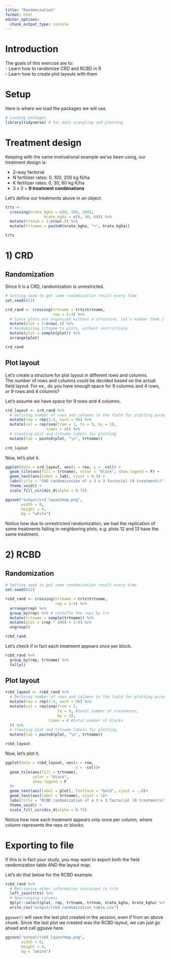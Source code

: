 ```yaml
---
title: "Randomization"
format: html
editor_options: 
  chunk_output_type: console
---
```


# Introduction  
The goals of this exercise are to:  
- Learn how to randomize CRD and RCBD in R  
- Learn how to create plot layouts with them  

# Setup  
Here is where we load the packages we will use.  
```r
# Loading packages
library(tidyverse) # for data wrangling and plotting
```

# Treatment design  
Keeping with the same motivational example we've been using, our treatment design is:  

-   2-way factorial\
-   N fertilizer rates: 0, 100, 200 kg N/ha\
-   K fertilizer rates: 0, 30, 60 kg K/ha\
-   3 x 3 = **9 treatment combinations**

Let's define our treatments above in an object.  
```r
trts <- 
  crossing(nrate_kgha = c(0, 100, 200), 
                 krate_kgha = c(0, 30, 60)) %>% 
  mutate(trtnum = 1:nrow(.)) %>% 
  mutate(trtname = paste0(nrate_kgha, "+", krate_kgha))

trts
```


# 1) CRD  
## Randomization  
Since it is a CRD, randomization is unrestricted.  

```r
# Setting seed to get same randomization result every time
set.seed(812)

crd_rand <- crossing(trtname = trts$trtname, 
                     rep = 1:4) %>% 
  # Since plots are organized without a structure, let's number them 1 through 36
  mutate(plot = 1:nrow(.)) %>% 
  # Randomizing trtname to plots, without restrictions 
  mutate(plot = sample(plot)) %>% 
  arrange(plot)

crd_rand
```

## Plot layout  
Let's create a structure for plot layout in different rows and columns.  
The number of rows and columns could be decided based on the actual field layout. For ex., do you have enough space for 9 columns and 4 rows, or 9 rows and 4 columns?  

Let's assume we have space for 9 rows and 4 columns.  

```r
crd_layout <- crd_rand %>% 
  # Defining number of rows and columns in the field for plotting purposes
  mutate(row = rep(1:4, each = 9)) %>% 
  mutate(col = rep(seq(from = 1, to = 9, by = 1), 
                  times = 4)) %>% 
  # Creating plot and trtname labels for plotting
  mutate(lab = paste0(plot, "\n", trtname))
  
crd_layout
```

Now, let's plot it.
```r
ggplot(data = crd_layout, aes(x = row, y = -col)) + 
  geom_tile(aes(fill = trtname), color = "black", show.legend = F) + 
  geom_text(aes(label = lab), vjust = 0.5) + 
  labs(title = "CRD randomization of a 3 x 3 factorial (9 treatments)") +
  theme_void() + 
  scale_fill_viridis_d(alpha = 0.75)
```

```r
ggsave("output/crd_layoutmap.png",
       width = 6,
       height = 4,
       bg = "white")
```


Notice how due to unrestricted randomization, we had the replication of some treatments falling in neighboring plots, e.g. plots 12 and 13 have the same treatment.  


# 2) RCBD  
## Randomization  
```r
# Setting seed to get same randomization result every time
set.seed(812)

rcbd_rand <- crossing(trtname = trts$trtname, 
                      rep = 1:4) %>% 
  arrange(rep) %>% 
  group_by(rep) %>% # reshufle the reps by trt
  mutate(trtname = sample(trtname)) %>% 
  mutate(plot = (rep * 100) + 1:9) %>% 
  ungroup()

rcbd_rand
```

Let's check if in fact each treatment appears once per block.  
```r
rcbd_rand %>% 
  group_by(rep, trtname) %>% 
  tally() 
```

## Plot layout  
```r
rcbd_layout <- rcbd_rand %>%
  # Defining number of rows and columns in the field for plotting purposes
  mutate(row = rep(1:4, each = 9)) %>%
  mutate(col = rep(seq(from = 1, 
                       to = 9, #total number of treatments, 
                       by = 1), 
                   times = 4 #total number of blocks
  )) %>%
  # Creating plot and trtname labels for plotting
  mutate(lab = paste0(plot, "\n", trtname))

rcbd_layout
```

Now, let's plot it.
```r
ggplot(data = rcbd_layout, aes(x = row, 
                               y = -col))+
  geom_tile(aes(fill = trtname),
            color = "black",
            show.legend = F
  )+
  geom_text(aes(label = plot), fontface = "bold", vjust = -.8)+
  geom_text(aes(label = trtname), vjust = 1)+
  labs(title = "RCBD randomization of a 3 x 3 factorial (9 treatments)") +
  theme_void() +
  scale_fill_viridis_d(alpha = 0.75)

```

Notice how now each treatment appears only once per column, where column represents the reps or blocks.  

# Exporting to file  
If this is in fact your study, you may want to export both the field randomization table AND the layout map.  

Let's do that below for the RCBD example.  

```r
rcbd_rand %>% 
  # Retrieving other information contained in trts
  left_join(trts) %>% 
  # Rearranging columns  
  dplyr::select(plot, rep, trtname, trtnum, nrate_kgha, krate_kgha) %>% 
  write_csv("output/rcbd_randomization_table.csv")

```

`ggsave()` will save the last plot created in the session, even if from an above chunk. Since the last plot we created was the RCBD layout, we can just go ahead and call ggsave here.  

```r
ggsave("output/rcbd_layoutmap.png",
       width = 6,
       height = 4,
       bg = "white")
```


